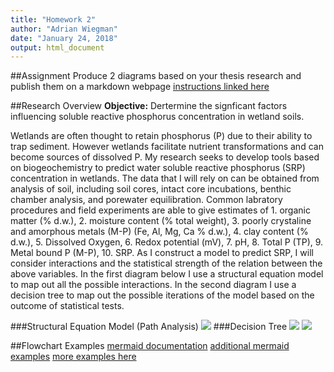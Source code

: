 ```yaml
---
title: "Homework 2"
author: "Adrian Wiegman"
date: "January 24, 2018"
output: html_document
---
```


##Assignment
Produce 2 diagrams based on your thesis research and publish them on a markdown webpage 
[instructions linked here](https://gotellilab.github.io/Bio381/Homeworks/Homework02.html)

##Research Overview
**Objective:** Dertermine the signficant factors influencing soluble reactive phosphorus concentration in wetland soils. 

Wetlands are often thought to retain phosphorus (P) due to their ability to trap sediment. However wetlands facilitate nutrient transformations and can become sources of dissolved P. My research seeks to develop tools based on biogeochemistry to predict water soluble reactive phosphorus (SRP) concentration in wetlands. The data that I will rely on can be obtained from analysis of soil, including soil cores, intact core incubations, benthic chamber analysis, and porewater equilibration. Common labratory procedures and field experiments are able to give estimates of 1. organic matter (% d.w.), 2. moisture content (% total weight), 3. poorly crystaline and amorphous metals (M-P) (Fe, Al, Mg, Ca % d.w.), 4. clay content (% d.w.), 5. Dissolved Oxygen, 6. Redox potential (mV), 7. pH, 8. Total P (TP), 9. Metal bound P (M-P), 10. SRP. As I construct a model to predict SRP,  I will consider interactions and the statistical strength of the relation between the above variables. In the first diagram below I use a structural equation model to  map out all the possible interactions. In the second diagram I use a decision tree to map out the possible iterations of the model based on the outcome of statistical tests.

###Structural Equation Model (Path Analysis)
![](HW2/initialmodel.png)
###Decision Tree
![](HW2/decisiontree.png)
![](HW2/finalmodel.png)

##Flowchart Examples
[mermaid documentation](https://mermaidjs.github.io/)
[additional mermaid examples](https://mermaidjs.github.io/flowchart.html)
[more examples here](http://support.typora.io/Draw-Diagrams-With-Markdown/)